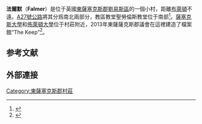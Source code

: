 {{Infobox UK place 
 | official_name=Falmer
 | country=英格蘭
 | region=東南英格蘭
 | static_image=[[File:Parish_church,_Falmer.JPG|240px]]
 | static_image_caption=聖勞倫斯教堂
 | area_footnotes=<ref name=ESiF>{{cite web |url=http://www.eastsussexinfigures.org.uk/webview/ |title=East Sussex in Figures |accessdate=26 April 2008 |publisher=East Sussex County Council |archive-date=2012-12-13 |archive-url=https://www.webcitation.org/6Ct6zzJpq?url=http://www.eastsussexinfigures.org.uk/webview/welcome.html |dead-url=no }}</ref>
 | area_total_km2 =17.0
| population = 284
| population_ref = （2011年教區人口）<ref>{{cite web|url=http://www.neighbourhood.statistics.gov.uk/dissemination/LeadKeyFigures.do?a=7&b=11123334&c=BN1+9PB&d=16&e=62&g=6421127&i=1001x1003x1032x1004&m=0&r=0&s=1444646603924&enc=1|title=Civil Parish 2011|accessdate=12 October 2015|archive-url=https://web.archive.org/web/20161025185132/http://www.neighbourhood.statistics.gov.uk/dissemination/LeadKeyFigures.do?a=7&b=11123334&c=BN1+9PB&d=16&e=62&g=6421127&i=1001x1003x1032x1004&m=0&r=0&s=1444646603924&enc=1|archive-date=2016-10-25|dead-url=yes}}</ref>
  | population_density= {{convert|43|/sqmi|/km2|abbr=on}}
 | os_grid_reference=TQ347105
 | latitude=50.88
 | longitude=-0.09
 | post_town=BRIGHTON
 | postcode_area=BN
 | postcode_district=BN1
 | dial_code=01273
 | constituency_westminster=[[劉易斯_(英國國會選區)|劉易斯]]
 | london_distance={{convert|43|mi}} [[羅盤方位|N]]
 | shire_district=[[劉易斯區|劉易斯區]]
 | shire_county=[[東薩塞克斯郡|東薩塞克斯郡]]
 }}
'''法爾默'''（'''Falmer'''）是位于英國[[東薩塞克斯郡|東薩塞克斯郡]][[劉易斯區|劉易斯區]]的一個小村，距離[[布萊頓|布萊頓]]不遠。[[A27號公路|A27號公路]]將其分爲南北兩部分，教區教堂聖勞倫斯教堂位于南部<ref>{{cite web |url=http://www.nottingham.ac.uk/english/ins/kepn/detailpop.php?placeno=7052 |title=A Key to English Place-Names |accessdate=3 July 2008 |publisher=Institute for Name-Studies}}</ref>。[[薩塞克斯大學|薩塞克斯大學]]和[[佈萊頓大學|佈萊頓大學]]位于村莊附近，2013年東薩薩克斯郡議會在這裡建造了檔案館“The Keep”<ref name="Timeline">{{cite web|url=http://www.eastsussex.gov.uk/leisureandtourism/localandfamilyhistory/esro/thekeep/timeline.htm|title=Project timeline|year=2012|publisher=[[East_Sussex_County_Council|East Sussex County Council]]|accessdate=23 December 2012|archiveurl=https://www.webcitation.org/6D8KJPOJH?url=http://www.eastsussex.gov.uk/leisureandtourism/localandfamilyhistory/esro/thekeep/timeline.htm|archivedate=2012-12-23|deadurl=no}}</ref>。

==参考文献==
{{reflist}}

==外部連接==
{{Commons category-inline|Falmer}}

{{Authority control}}

[[Category:東薩塞克斯郡村莊|Category:東薩塞克斯郡村莊]]